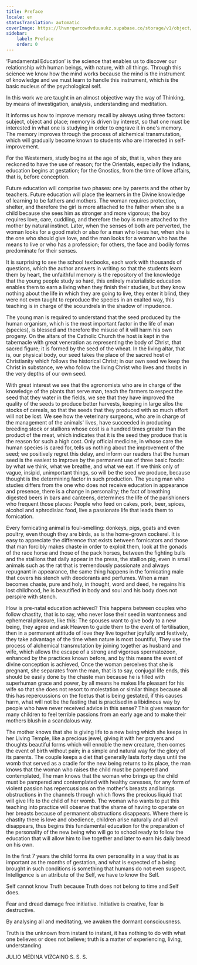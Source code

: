 ```yaml
---
title: Preface
locale: en
statusTranslation: automatic
coverImage: https://lhvmrqwrcowdvduuaukz.supabase.co/storage/v1/object/public/strapi-uploads/small_cover-educacion-fundamental.webp-2d51a7828a2b1309555be27f7e2a61a0.webp
sidebar:
    label: Preface
    order: 0
---
```

‘Fundamental Education’ is the science that enables us to discover our relationship with human beings, with nature, with all things. Through this science we know how the mind works because the mind is the instrument of knowledge and we must learn to handle this instrument, which is the basic nucleus of the psychological self.

In this work we are taught in an almost objective way the way of Thinking, by means of investigation, analysis, understanding and meditation.

It informs us how to improve memory recall by always using three factors: subject, object and place; memory is driven by interest, so that one must be interested in what one is studying in order to engrave it in one's memory. The memory improves through the process of alchemical transmutation, which will gradually become known to students who are interested in self-improvement.

For the Westerners, study begins at the age of six, that is, when they are reckoned to have the use of reason; for the Orientals, especially the Indians, education begins at gestation; for the Gnostics, from the time of love affairs, that is, before conception.

Future education will comprise two phases: one by parents and the other by teachers. Future education will place the learners in the Divine knowledge of learning to be fathers and mothers. The woman requires protection, shelter, and therefore the girl is more attached to the father when she is a child because she sees him as stronger and more vigorous; the boy requires love, care, cuddling, and therefore the boy is more attached to the mother by natural instinct. Later, when the senses of both are perverted, the woman looks for a good match or also for a man who loves her, when she is the one who should give love, and the man looks for a woman who has the means to live or who has a profession; for others, the face and bodily forms predominate for their senses.

It is surprising to see the school textbooks, each work with thousands of questions, which the author answers in writing so that the students learn them by heart, the unfaithful memory is the repository of the knowledge that the young people study so hard, this entirely materialistic education enables them to earn a living when they finish their studies, but they know nothing about the life in which they are going to live, they enter it blind, they were not even taught to reproduce the species in an exalted way, this teaching is in charge of the scoundrels in the shadow of impudence.

The young man is required to understand that the seed produced by the human organism, which is the most important factor in the life of man (species), is blessed and therefore the misuse of it will harm his own progeny. On the altars of the Catholic Church the host is kept in the tabernacle with great veneration as representing the body of Christ, that sacred figure; it is formed by the seed of the wheat. In the living altar, that is, our physical body, our seed takes the place of the sacred host of Christianity which follows the historical Christ; in our own seed we keep the Christ in substance, we who follow the living Christ who lives and throbs in the very depths of our own seed.

With great interest we see that the agronomists who are in charge of the knowledge of the plants that serve man, teach the farmers to respect the seed that they water in the fields, we see that they have improved the quality of the seeds to produce better harvests, keeping in large silos the stocks of cereals, so that the seeds that they produced with so much effort will not be lost. We see how the veterinary surgeons, who are in charge of the management of the animals' lives, have succeeded in producing breeding stock or stallions whose cost is a hundred times greater than the product of the meat, which indicates that it is the seed they produce that is the reason for such a high cost. Only official medicine, in whose care the human species is cared for, tells us nothing about the improvement of the seed; we positively regret this delay, and inform our readers that the human seed is the easiest to improve by the permanent use of three basic foods: by what we think, what we breathe, and what we eat. If we think only of vague, insipid, unimportant things, so will be the seed we produce, because thought is the determining factor in such production. The young man who studies differs from the one who does not receive education in appearance and presence, there is a change in personality; the fact of breathing digested beers in bars and canteens, determines the life of the parishioners who frequent those places: People who feed on cakes, pork, beer, spices, alcohol and aphrodisiac food, live a passionate life that leads them to fornication.

Every fornicating animal is foul-smelling: donkeys, pigs, goats and even poultry, even though they are birds, as is the home-grown cockerel. It is easy to appreciate the difference that exists between fornicators and those that man forcibly makes chaste in order to exploit them, look at the gonads of the race horse and those of the pack horses, between the fighting bulls and the stallions that daily appear in the press, the stallion pig, even in small animals such as the rat that is tremendously passionate and always repugnant in appearance, the same thing happens in the fornicating male that covers his stench with deodorants and perfumes. When a man becomes chaste, pure and holy, in thought, word and deed, he regains his lost childhood, he is beautified in body and soul and his body does not perspire with stench.

How is pre-natal education achieved? This happens between couples who follow chastity, that is to say, who never lose their seed in wantonness and ephemeral pleasure, like this: The spouses want to give body to a new being, they agree and ask Heaven to guide them to the event of fertilisation, then in a permanent attitude of love they live together joyfully and festively, they take advantage of the time when nature is most bountiful, They use the process of alchemical transmutation by joining together as husband and wife, which allows the escape of a strong and vigorous spermatozoon, enhanced by the practices known before, and by this means the event of divine conception is achieved, Once the woman perceives that she is pregnant, she separates from the man, that is to say, conjugal life ends, this should be easily done by the chaste man because he is filled with superhuman grace and power, by all means he makes life pleasant for his wife so that she does not resort to molestation or similar things because all this has repercussions on the foetus that is being gestated, if this causes harm, what will not be the fasting that is practised in a libidinous way by people who have never received advice in this sense? This gives reason for many children to feel terrible passions from an early age and to make their mothers blush in a scandalous way.

The mother knows that she is giving life to a new being which she keeps in her Living Temple, like a precious jewel, giving it with her prayers and thoughts beautiful forms which will ennoble the new creature, then comes the event of birth without pain; in a simple and natural way for the glory of its parents. The couple keeps a diet that generally lasts forty days until the womb that served as a cradle for the new being returns to its place, the man knows that the woman who raises the child must be pampered and contemplated, The man knows that the woman who brings up the child must be pampered and contemplated with healthy caresses, for any form of violent passion has repercussions on the mother's breasts and brings obstructions in the channels through which flows the precious liquid that will give life to the child of her womb. The woman who wants to put this teaching into practice will observe that the shame of having to operate on her breasts because of permanent obstructions disappears. Where there is chastity there is love and obedience, children arise naturally and all evil disappears, thus begins this fundamental education for the preparation of the personality of the new being who will go to school ready to follow the education that will allow him to live together and later to earn his daily bread on his own.

In the first 7 years the child forms its own personality in a way that is as important as the months of gestation, and what is expected of a being brought in such conditions is something that humans do not even suspect. Intelligence is an attribute of the Self, we have to know the Self.

Self cannot know Truth because Truth does not belong to time and Self does.

Fear and dread damage free initiative. Initiative is creative, fear is destructive.

By analysing all and meditating, we awaken the dormant consciousness.

Truth is the unknown from instant to instant, it has nothing to do with what one believes or does not believe; truth is a matter of experiencing, living, understanding.

JULIO MEDINA VIZCAINO
S. S. S.
